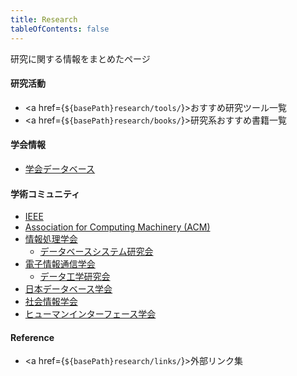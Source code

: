 ```yaml
---
title: Research
tableOfContents: false
---
```



研究に関する情報をまとめたページ

#### 研究活動

- <a href={`${basePath}research/tools/`}>おすすめ研究ツール一覧</a>
- <a href={`${basePath}research/books/`}>研究系おすすめ書籍一覧</a>

#### 学会情報

- [学会データベース](https://knkn82.notion.site/e872b3f8f3c64a8d8cf280ee740373eb?v=5a3f70aa56464a1393f27c007d2c3e5d&pvs=73)

#### 学術コミュニティ

- [IEEE](https://www.ieee.org/)
- [Association for Computing Machinery (ACM)](https://www.acm.org/)
- [情報処理学会](https://www.ipsj.or.jp/index.html)
  - [データベースシステム研究会](https://www.ipsj-dbs.org/)
- [電子情報通信学会](https://www.ieice.org/jpn_r/)
  - [データ工学研究会](https://ken.ieice.org/ken/program/index.php?tgid=IEICE-DE&year=46)
- [日本データベース学会](https://dbsj.org/)
- [社会情報学会](https://www.ssi.or.jp/)
- [ヒューマンインターフェース学会](https://jp.his.gr.jp/)

#### Reference

- <a href={`${basePath}research/links/`}>外部リンク集</a>
